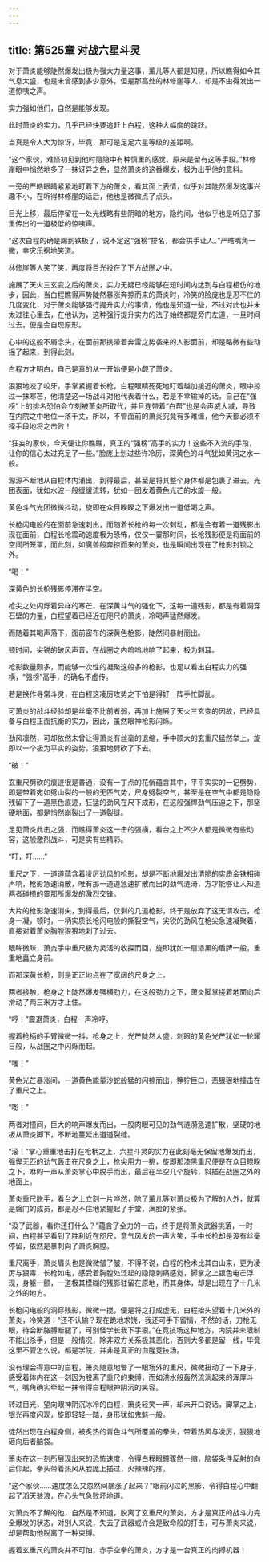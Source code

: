 ```yaml
---
---
---
```

title: 第525章 对战六星斗灵
---



对于萧炎能够陡然爆发出极为强大力量这事，薰儿等人都是知晓，所以瞧得如今其气息大盛，也是未曾感到多少意外，但是那高处的林修崖等人，却是不由得发出一道惊咦之声。

实力强如他们，自然是能够发现。

此时萧炎的实力，几乎已经快要追赶上白程，这种大幅度的跳跃。

当真是令人大为惊讶，毕竟，那可是足足六星等级的差距啊。

“这个家伙，难怪初见到他时隐隐中有种慎重的感觉，原来是留有这等手段。”林修崖眼中悄然地多了一抹讶异之色，显然萧炎的这番爆发，极为出乎他的意料。

一旁的严皓眼睛紧紧地盯着下方的萧炎，看其面上表情，似乎对其陡然爆发这事兴趣不小，在听得林修崖的话后，他也是微微点了点头。

目光上移，最后停留在一处光线略有些阴暗的地方，隐约间，他似乎也是听见了那里传出的一道极低的惊咦声。

“这次白程的确是踢到铁板了，说不定这“强榜”排名，都会拱手让人。”严皓嘴角一撇，幸灾乐祸地笑道。

林修崖等人笑了笑，再度将目光投在了下方战圈之中。

施展了天火三玄变之后的萧炎，实力无疑已经能够在短时间内达到与白程相仿的地步，因此，当白程瞧得声势陡然暴涨奔掠而来的萧炎时，冷笑的脸庞也是忍不住的几度变化，对于萧炎能够强行提升实力的事情，他也是知道一些，不过对此也并未太过往心里去，在他认为，这种强行提升实力的法子始终都是旁门左道，一旦时间过去，便是会自现原形。

心中的这般不屑念头，在面前那携带着奔雷之势袭来的人影面前，却是略微有些动摇了起来，到得此刻。

白程方才明白，自己是真的从一开始便是小觑了萧炎。

狠狠地咬了咬牙，手掌紧握着长枪，白程眼睛死死地盯着越加接近的萧炎，眼中掠过一抹寒芒，他清楚这一场战斗对他代表着什么，若是不幸输掉的话，自己在“强榜”上的排名恐怕会立刻被萧炎所取代，并且连带着“白帮”也是会声威大减，导致在内院之中地位一落千丈，所以，不管面前的萧炎究竟有多难缠，他今天都必须不择手段地将之击败！

“狂妄的家伙，今天便让你瞧瞧，真正的“强榜”高手的实力！这些不入流的手段，让你的信心太过充足了一些。”脸庞上划过些许冷厉，深黄色的斗气犹如黄河之水一般。

源源不断地从白程体内涌出，到得最后，甚至是将其整个身体都是包裹了进去，光团表面，犹如水波一般缓缓流转，犹如一团发着黄色光芒的水旋一般。

黄色斗气光团微微抖动，旋即在众目睽睽之下爆发出一道低喝之声。

长枪闪电般的在面前急速刺出，而随着长枪的每一次刺动，都是会有着一道残影出现在面前，白程长枪震动速度极为恐怖，仅仅一霎那时间，长枪残影便是将面前的空间所笼罩，而此刻，如魔兽般奔掠而来的萧炎，也是瞬间出现在了枪影封锁之外。

“喝！”

深黄色的长枪残影停滞在半空。

枪尖之处闪烁着异样的寒芒，在深黄斗气的强化下，这每一道残影，都是有着洞穿石壁的力量，白程望着已经近在咫尺的萧炎，冷喝声猛然爆发。

而随着其喝声落下，面前密布的深黄色枪影，陡然间暴射而出。

顿时间，尖锐的破风声音，在战圈之内呜呜地响了起来，极为刺耳。

枪影数量颇多，而能够一次性的凝聚这般多的枪影，也足以看出白程实力的强横，“强榜”高手，的确名不虚传。

若是换作寻常斗灵，在白程这凌厉攻势之下怕是得好一阵手忙脚乱。

可萧炎的战斗经验却是丝毫不比前者弱，再加上施展了天火三玄变的因故，已经具备与白程正面抗衡的实力，因此，虽然眼神枪影闪烁。

劲风凛然，可却依然未曾让得萧炎有丝毫的退缩，手中硕大的玄重尺猛然举上，旋即以一个极为平实的姿势，狠狠地劈砍了下去。

“破！”

玄重尺劈砍的痕迹很是普通，没有一丁点的花俏蕴含其中，平平实实的一记劈势，即是带着宛如劈山裂的一般的无匹气势，尺身劈裂空气，甚至是在空气中都是隐隐残留下了一道黑色痕迹，狂猛的劲风在尺下成形，在这般强悍劲气压迫之下，那坚硬地面，都是悄然崩裂出了一道裂缝。

足见萧炎此击之强，而瞧得萧炎这一击的强横，看台之上不少人都是微微有些动容，这般激烈战斗，可是实有些精彩。

“叮，叮……”

重尺之下，一道道蕴含着凌厉劲风的枪影，却是不断地爆发出清脆的实质金铁相碰声响，枪影急速消散，唯有那一道道急速扩散而出的劲气涟渏，方才能够让人知道两者碰撞的霎那所爆发的激烈交锋。

大片的枪影急速消失，到得最后，仅剩的几道枪影，终于是放弃了这无谓攻击，枪身一凝，顿时，一柄实质长枪闪电般的撕裂空气，尖锐的劲风在枪尖急速凝聚着，直接对着萧炎胸膛狠狠地刺了过去。

眼眸微眯，萧炎手中重尺极为灵活的收探而回，旋即犹如一扇漆黑的盾牌一般，重重地矗立身前。

而那深黄长枪，则是正正地点在了宽阔的尺身之上。

两者接触，枪身之上陡然爆发强横劲力，在这般劲力之下，萧炎脚掌搓着地面向后滑动了两三米方才止住。

“哼！”震退萧炎，白程一声冷哼。

握着枪柄的手臂微微一抖，枪身之上，光芒陡然大盛，刺眼的黄色光芒犹如一轮耀日般，从战圈之中闪烁而起。

“嗤！”

黄色光芒暴涨间，一道黄色能量沙蛇般猛的闪掠而出，狰狞巨口，恶狠狠地撞击在了重尺之上。

“嘭！”

两者对撞间，巨大的响声爆发而出，一股肉眼可见的劲气涟漪急速扩散，坚硬的地板从萧炎脚下，不断地蔓延出道道裂缝。

“滚！”掌心重重地击打在枪柄之上，六星斗灵的实力在此刻毫无保留地爆发而出，强悍无匹的劲气轰击在尺身之上，枪尖用力一挑，旋即那漆黑重尺便是在众目睽睽之下，咻的一声从萧炎掌心中脱手而出，最后在半空几个旋转，斜插在战圈之外的地面上。

萧炎重尺脱手，看台之上立刻一片哗然，除了薰儿等对萧炎极为了解的人外，就算是磐门的成员，都是忍不住地紧握起了手堂，满脸的紧张。

“没了武器，看你还打什么？”蕴含了全力的一击，终于是将萧炎武器挑落，一时间，白程甚至看到了胜利近在咫尺，意气风发的一声大笑，手中长枪却是没有丝毫停留，依然是暴刺向了萧炎胸膛。

重尺离手，萧炎眉头也是微微皱了皱，不得不说，白程的枪术比其白山来，更为凌厉与狠毒，长枪如电，感受着胸膛处泛起的隐隐刺痛感觉，脚掌之上银色电芒浮现，身躯一颤，一道极其模糊的残影驻留在原地，而其身体，却是出现在了十几米之外的地方。

长枪闪电般的洞穿残影，微微一搅，便是将之打成虚无，白程抬头望着十几米外的萧炎，冷笑道：“还不认输？现在跪地求饶，我还可手下留情，不然的话，刀枪无眼，待会断胳膊断腿了，可别怪学长我下手狠。”在竞技场这种地方，内院并未限制不能出杀手，但是一般情况，除非双方关系极其恶化，否则大多都是留一线，毕竟这里不管怎么说，都是学院，并非是真正的血腥竞技场。

没有理会得意中的白程，箫炎随意地瞥了一眼场外的重尺，微微扭动了一下身子，感受着体内在这一刻因为脱离了重尺的束缚，而如洪水般轰然流淌起来的浑厚斗气，嘴角确实牵起一抹令得白程眼神阴沉的笑容。

转过目光，望向眼神阴沉冰冷的白程，箫炎轻笑一声，却未开口说话，脚掌之上，银光再度闪现，旋即轻轻一踏，身形犹如鬼魅一般。

徒然出现在白程身侧，被炙热的青色斗气所覆盖的拳头，带着热风与凌厉，狠狠地砸向后者脑袋。

箫炎在这一刻所展现出来的恐怖速度，令得白程眼瞳骤然一缩，脑袋条件反射的向后仰起，拳头带着热风从脸庞上插过，火辣辣的疼。

“这个家伙……速度怎么又忽然间暴涨了起来？”眼前闪过的黑影，令得白程心中翻起了滔天骇浪，在心头气急败坏地道。

对萧炎不了解的他，自然是不知道，脱离了玄重尺的萧炎，方才是真正的战斗力完全爆发的状态，对别人来说，失去了武器或许会是致命般的打击，可与萧炎来说，却是帮助他脱离了一种束缚。

握着玄重尺的萧炎并不可怕，赤手空拳的萧炎，方才是一台真正的肉搏机器！